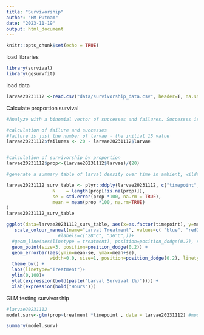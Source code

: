 ```yaml
---
title: "Survivorship"
author: "HM Putnam"
date: "2023-11-19"
output: html_document
---
```


```r
knitr::opts_chunk$set(echo = TRUE)
```

load libraries
```r
library(survival)
library(ggsurvfit)
```

load data
```r
larvae20231112 <-read.csv("data/survivorship_data.csv", header=T, na.strings="NA") #load larval survivorship dataset

```

Calculate proportion survival
```r
#Analyze with a binomial vector of successes and failures. Successes is the number of living larvae ("larvae") and failure is the number of larvae that have died from the initial timepoint (Initial larvae - larvae at timepoint) called "Failures". 

#calculation of failure and successes
#failure is just the number of larvae - the initial 15 value
larvae20231112$failures <- 20 - larvae20231112$larvae


#calculation of survivorship by proportion
larvae20231112$prop<-(larvae20231112$larvae)/(20)

#generate a summary table of larval density over time in ambient, wildtype, and high historys

larvae20231112_surv_table <- plyr::ddply(larvae20231112, c("timepoint", "treatment"), dplyr::summarise, 
                 N    = length(prop[!is.na(prop)]),
                 se = std.error(prop *100, na.rm = TRUE),
                 mean = mean(prop *100, na.rm=TRUE) 
)
larvae20231112_surv_table 


```

```r

ggplot(data=larvae20231112_surv_table, aes(x=as.factor(timepoint), y=mean, color = as.factor(treatment))) + 
   scale_colour_manual(name="Larval Treatment", values=c( "blue", "red2")) +
                   #labels=c("28°C", "36°C",))+
  #geom_line(aes(linetype = treatment), position=position_dodge(0.2), size=1) + 
  geom_point(size=3, position=position_dodge(0.2)) + 
  geom_errorbar(aes(ymin=mean-se, ymax=mean+se), 
                width=0.0, size=1, position=position_dodge(0.2), linetype=1)+ 
  theme_bw() +
  labs(linetype="Treatment")+
  ylim(0,100)+
  ylab(expression(bold(paste("Larval Survival (%)")))) + 
  xlab(expression(bold("Hours")))


```
GLM testing survivorship
```r
#larvae20231112
model.surv<-glm(prop~treatment *timepoint , data = larvae20231112) #model

summary(model.surv)

```